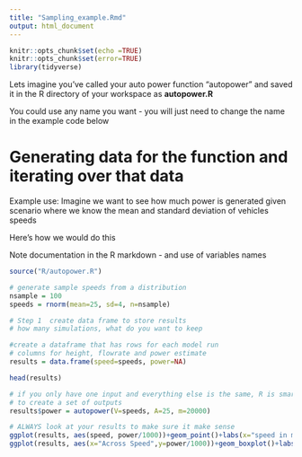 ```yaml
---
title: "Sampling_example.Rmd"
output: html_document
---
```

```r
knitr::opts_chunk$set(echo =TRUE)
knitr::opts_chunk$set(error=TRUE)
library(tidyverse)

```
Lets imagine you've called your auto power function "autopower" and saved
it in the R directory of your workspace as 
**autopower.R**

You could use any name you want - you will just need to change the name in the example code below

# Generating data for the function and iterating over that data



Example use: Imagine we want to see how much power is generated given scenario where we know the mean and standard deviation of vehicles speeds

Here's how we would do this

Note documentation in the R markdown - and use of variables names 

```r

source("R/autopower.R")

# generate sample speeds from a distribution
nsample = 100
speeds = rnorm(mean=25, sd=4, n=nsample)

# Step 1  create data frame to store results 
# how many simulations, what do you want to keep

#create a dataframe that has rows for each model run
# columns for height, flowrate and power estimate
results = data.frame(speed=speeds, power=NA)

head(results)

# if you only have one input and everything else is the same, R is smart enough
# to create a set of outputs
results$power = autopower(V=speeds, A=25, m=20000)

# ALWAYS look at your results to make sure it make sense
ggplot(results, aes(speed, power/1000))+geom_point()+labs(x="speed in m/s", y="power in kW")
ggplot(results, aes(x="Across Speed",y=power/1000))+geom_boxplot()+labs(y="power in kW")

```